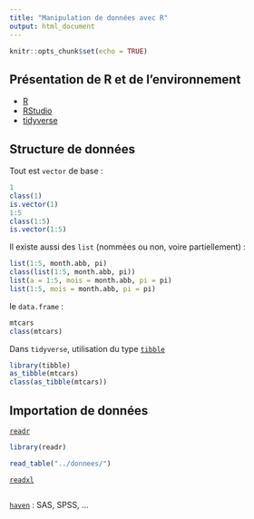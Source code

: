 ```yaml
---
title: "Manipulation de données avec R"
output: html_document
---
```


```r
knitr::opts_chunk$set(echo = TRUE)
```

## Présentation de R et de l'environnement

- [R](http://www.r-project.org)
- [RStudio](http://www.rstudio.com)
- [tidyverse](https://www.tidyverse.org/)

## Structure de données 

Tout est `vector` de base :

```r
1
class(1)
is.vector(1)
1:5
class(1:5)
is.vector(1:5)
```

Il existe aussi des `list` (nommées ou non, voire partiellement) :

```r
list(1:5, month.abb, pi)
class(list(1:5, month.abb, pi))
list(a = 1:5, mois = month.abb, pi = pi)
list(1:5, mois = month.abb, pi = pi)
```

le `data.frame` :

```r
mtcars
class(mtcars)
```

Dans `tidyverse`, utilisation du type [`tibble`](http://tibble.tidyverse.org/)

```r
library(tibble)
as_tibble(mtcars)
class(as_tibble(mtcars))
```


## Importation de données

[`readr`](http://readr.tidyverse.org/)

```r
library(readr)
```

```r
read_table("../donnees/")
```

[`readxl`](http://readxl.tidyverse.org/)

```r

```

[`haven`](http://haven.tidyverse.org/) : SAS, SPSS, ...

```r

```



## 